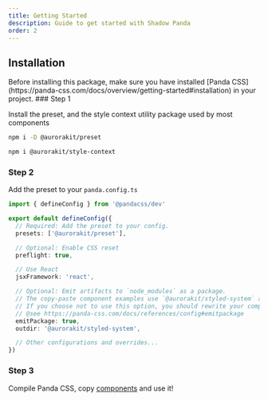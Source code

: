 ```yaml
---
title: Getting Started
description: Guide to get started with Shadow Panda
order: 2
---
```


## Installation

<Callout emoji="ℹ️">
  Before installing this package, make sure you have installed [Panda
  CSS](https://panda-css.com/docs/overview/getting-started#installation) in your project.
</Callout>

<Steps>
### Step 1

Install the preset, and the style context utility package used by most components

```sh npm2yarn
npm i -D @aurorakit/preset
```

```sh npm2yarn
npm i @aurorakit/style-context
```

### Step 2

Add the preset to your `panda.config.ts`

```ts title="panda.config.ts"
import { defineConfig } from '@pandacss/dev'

export default defineConfig({
  // Required: Add the preset to your config.
  presets: ['@aurorakit/preset'],

  // Optional: Enable CSS reset
  preflight: true,

  // Use React
  jsxFramework: 'react',

  // Optional: Emit artifacts to `node_modules` as a package.
  // The copy-paste component examples use `@aurorakit/styled-system` as the import path of the generated files.
  // If you choose not to use this option, you should rewrite your component imports as needed.
  // @see https://panda-css.com/docs/references/config#emitpackage
  emitPackage: true,
  outdir: '@aurorakit/styled-system',

  // Other configurations and overrides...
})
```

### Step 3

Compile Panda CSS, copy [components](/docs/overview/supported-components) and use it!

</Steps>

